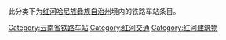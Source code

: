 此分类下为[[红河哈尼族彝族自治州|红河哈尼族彝族自治州]]境内的铁路车站条目。

[[Category:云南省铁路车站|Category:云南省铁路车站]]
[[Category:红河交通|Category:红河交通]]
[[Category:红河建筑物|Category:红河建筑物]]